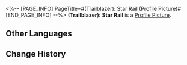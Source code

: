<%-- [PAGE_INFO]
PageTitle=#(Trailblazer): Star Rail (Profile Picture)#
[END_PAGE_INFO] --%>
{{Item Infobox
|title       = (Trailblazer): Star Rail
|id          = 202010
|image       = Item (Trailblazer)- Star Rail.png
|type        = Profile Picture
|invCategory = 
|rarity      = 4
|effect      = 
|description = (Trailblazer), who leaves a trail among the stars.
|source1     = Avatar reward obtained from the "[[Fable of the Stars]]" web event.
}}
{{Description|''"Look at the past to glimpse into the future. Trailblazers, onward!"''}}
'''(Trailblazer): Star Rail''' is a [[Profile Picture]].

==Other Languages==
{{Other Languages
|en   = (Trailblazer): Star Rail
|zhs  = (Trailblazer)•星轨
|zht  = (Trailblazer)•星軌
|ja   = (Trailblazer)・星軌
|ko   = (Trailblazer)•별의 궤도
|es   = (Trailblazer): Raíles estelares
|fr   = (Trailblazer) : Star Rail
|ru   = (Trailblazer): Звёздный путь
|th   = (Trailblazer): รางแห่งดวงดาว
|vi   = (Trailblazer): Star Rail
|de   = (Trailblazer): Star Rail
|id   = (Trailblazer): Rel Bintang
|pt   = (Trailblazer): Star Rail
}}

==Change History==
{{Change History|1.6}}